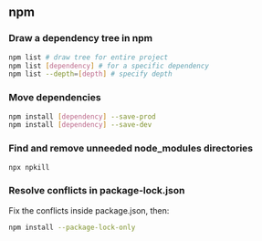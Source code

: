 ## npm

### Draw a dependency tree in npm

```bash
npm list # draw tree for entire project
npm list [dependency] # for a specific dependency
npm list --depth=[depth] # specify depth
```

### Move dependencies

```bash
npm install [dependency] --save-prod
npm install [dependency] --save-dev
```

### Find and remove unneeded node_modules directories

```bash
npx npkill
```

### Resolve conflicts in package-lock.json

Fix the conflicts inside package.json, then:

```bash
npm install --package-lock-only
```
